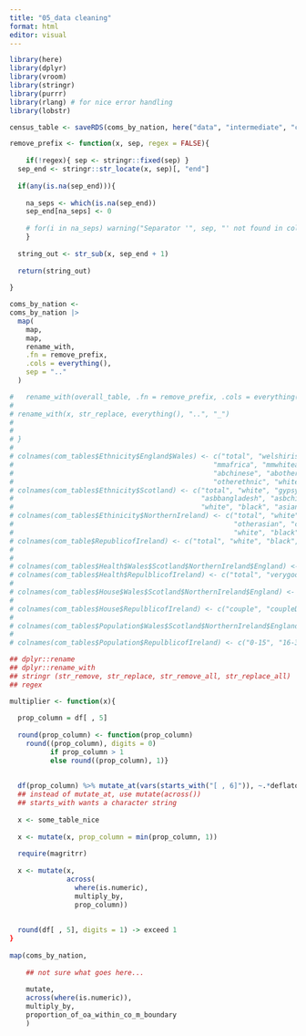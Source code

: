 ```yaml
---
title: "05_data cleaning"
format: html
editor: visual
---
```


```r

library(here)
library(dplyr)
library(vroom)
library(stringr)
library(purrr)
library(rlang) # for nice error handling
library(lobstr)
```

```r
census_table <- saveRDS(coms_by_nation, here("data", "intermediate", "census", "merged-data", "02_grouped-by-level-and-nation_2022-10-25.RDS"))
```

```r

remove_prefix <- function(x, sep, regex = FALSE){
  
    if(!regex){ sep <- stringr::fixed(sep) }
  sep_end <- stringr::str_locate(x, sep)[, "end"] 
  
  if(any(is.na(sep_end))){
    
    na_seps <- which(is.na(sep_end))
    sep_end[na_seps] <- 0
    
    # for(i in na_seps) warning("Separator '", sep, "' not found in colunm name '", x[[i]] , "'")
    }
  
  string_out <- str_sub(x, sep_end + 1)
  
  return(string_out)
                 
}

coms_by_nation <-
coms_by_nation |>
  map(
    map,
    map,
    rename_with,
    .fn = remove_prefix, 
    .cols = everything(),
    sep = ".."
  )

#   rename_with(overall_table, .fn = remove_prefix, .cols = everything(), "...")
# 
# rename_with(x, str_replace, everything(), "..", "_")
# 
# 
# }
# 
# colnames(com_tables$Ethnicity$England$Wales) <- c("total", "welshirish", "whiteirish", "gypsy", "whiteother", "mmcarribean", 
#                                                 "mmafrica", "mmwhiteasia","mmothers", "abindian", "abpakistian", "abbangladesh", 
#                                                 "abchinese", "abothers", "bbafrican", "bbcaribian", "otherblack", "grouparab", 
#                                                 "otherethnic", "white", "black", "asian", "mixedmultiple", "other")
# colnames(com_tables$Ethnicity$Scotland) <- c("total", "white", "gypsy", "mixedmultiple", "asbindian", "asbpakistian", 
#                                              "asbbangladesh", "asbchinese", "asbothers","afbcarribaens", "othergroups", 
#                                              "white", "black", "asian", "mixedmultiple", "othergroups")
# colnames(com_tables$Ethinicity$NorthernIreland) <- c("total", "white", "chinese", "irish", "indian", "pakistiani", "bangladesh", 
#                                                      "otherasian", "carribean", "african", "blackothers", "mixedgroups", "groupothers", 
#                                                      "white", "black", "asian", "mixedmultiple", "others")
# colnames(com_table$RepublicofIreland) <- c("total", "white", "black", "asian", "mixedothers", "notstated")
# 
# 
# colnames(com_tables$Health$Wales$Scotland$NorthernIreland$England) <- c("total", "verygood", "good", "fair", "bad", "verybad")
# colnames(com_tables$Health$RepulblicofIreland) <- c("total", "verygood", "good", "fair", "bad", "verybad", "notstated")
# 
# colnames(com_tables$House$Wales$Scotland$NorthernIreland$England) <- c("total", "65", "64", "couple", "coupleDependant", 
#                                                                        "loneparent", "othernodependant", "otherdependant")
# colnames(com_tables$House$RepulblicofIreland) <- c("couple", "coupleDependant","loneparent", "othernodependant", "otherdependant")
# 
# colnames(com_tables$Population$Wales$Scotland$NorthernIreland$England) <- c("0-4", "5-11", "12-17", "18-29", "30-39", 
#                                                                        "40-59", "60-74", "over75")
# colnames(com_tables$Population$RepulblicofIreland) <- c("0-15", "16-39","40-64", "65&above", "otherdependant")

## dplyr::rename
## dplyr::rename_with
## stringr (str_remove, str_replace, str_remove_all, str_replace_all)
## regex

```

```r

multiplier <- function(x){
  
  prop_column = df[ , 5]
  
  round(prop_column) <- function(prop_column)
    round((prop_column), digits = 0)
          if prop_column > 1
          else round((prop_column), 1)}
  
  
  df(prop_column) %>% mutate_at(vars(starts_with("[ , 6]")), ~.*deflator)
  ## instead of mutate_at, use mutate(across())
  ## starts_with wants a character string
  
  x <- some_table_nice
  
  x <- mutate(x, prop_column = min(prop_column, 1))
  
  require(magritrr)
  
  x <- mutate(x, 
              across(
                where(is.numeric),
                multiply_by, 
                prop_column))
  
  
  round(df[ , 5], digits = 1) -> exceed 1
}
  
map(coms_by_nation, 
    
    ## not sure what goes here...
    
    mutate,
    across(where(is.numeric)),
    multiply_by,
    proportion_of_oa_within_co_m_boundary
    )

```
